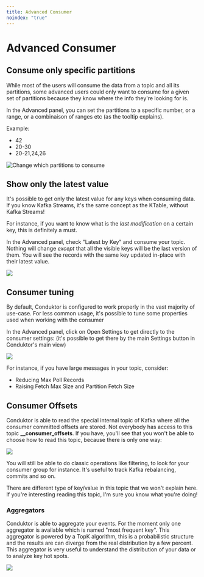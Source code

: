 ```yaml
---
title: Advanced Consumer
noindex: "true"
---
```


# Advanced Consumer

## Consume only specific partitions

While most of the users will consume the data from a topic and all its partitions, some advanced users could only want to consume for a given set of partitions because they know where the info they're looking for is.

In the Advanced panel, you can set the partitions to a specific number, or a range, or a combinaison of ranges etc (as the tooltip explains).

Example:

- 42
- 20-30
- 20-21,24,26

![Change which partitions to consume](../../assets/screenshot-2020-06-25-at-15.37.27.png)

## Show only the latest value

It's possible to get only the latest value for any keys when consuming data. If you know Kafka Streams, it's the same concept as the KTable, without Kafka Streams!

For instance, if you want to know what is the _last modification_ on a certain key, this is definitely a must.

In the Advanced panel, check "Latest by Key" and consume your topic. Nothing will change _except_ that all the visible keys will be the last version of them. You will see the records with the same key updated in-place with their latest value.

![](../../assets/screenshot-2020-06-25-at-15.40.15.png)

## Consumer tuning

By default, Conduktor is configured to work properly in the vast majority of use-case. For less common usage, it's possible to tune some properties used when working with the consumer

In the Advanced panel, click on Open Settings to get directly to the consumer settings: (it's possible to get there by the main Settings button in Conduktor's main view)

![](<../../assets/screenshot-2020-06-25-at-15.07.08 (3).png>)

For instance, if you have large messages in your topic, consider:

- Reducing Max Poll Records
- Raising Fetch Max Size and Partition Fetch Size

## Consumer Offsets

Conduktor is able to read the special internal topic of Kafka where all the consumer committed offsets are stored. Not everybody has access to this topic **\_\_consumer_offsets**. If you have, you'll see that you won't be able to choose how to read this topic, because there is only one way:

![](../../assets/screenshot-2020-06-25-at-15.51.58.png)

You will still be able to do classic operations like filtering, to look for your consumer group for instance. It's useful to track Kafka rebalancing, commits and so on.

There are different type of key/value in this topic that we won't explain here. If you're interesting reading this topic, I'm sure you know what you're doing!

### Aggregators

Conduktor is able to aggregate your events. For the moment only one aggregator is available which is named "most frequent key". This aggregator is powered by a TopK algorithm, this is a probabilistic structure and the results are can diverge from the real distribution by a few percent. This aggregator is very useful to understand the distribution of your data or to analyze key hot spots.

![](../../assets/2021-11-25_15-04.png)
